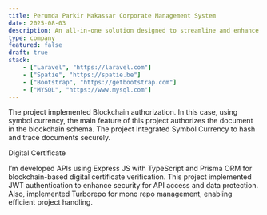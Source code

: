 ```yaml
---
title: Perumda Parkir Makassar Corporate Management System
date: 2025-08-03
description: An all-in-one solution designed to streamline and enhance the efficiency of Human Resource Management (HRM), Human Resource Development (HRD), and overall operations within Perumda Parkir Makassar Raya.
type: company
featured: false
draft: true
stack:
    - ["Laravel", "https://laravel.com"]
    - ["Spatie", "https://spatie.be"]
    - ["Bootstrap", "https://getbootstrap.com"]
    - ["MYSQL", "https://www.mysql.com"]
---
```


The project implemented Blockchain authorization. In this case, using symbol currency, the main feature of this project authorizes the document in the blockchain schema. The project Integrated Symbol Currency to hash and trace documents securely.

Digital Certificate

I’m developed APIs using Express JS with TypeScript and Prisma ORM for blockchain-based digital certificate verification. This project implemented JWT authentication to enhance security for API access and data protection. Also, implemented Turborepo for mono repo management, enabling efficient project handling.